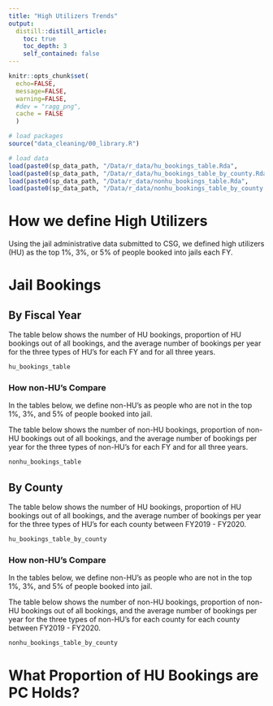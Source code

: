 ```yaml
---
title: "High Utilizers Trends"
output: 
  distill::distill_article:
    toc: true
    toc_depth: 3
    self_contained: false
---
```


```r
knitr::opts_chunk$set(
  echo=FALSE, 
  message=FALSE, 
  warning=FALSE,
  #dev = "ragg_png",
  cache = FALSE
  )

# load packages
source("data_cleaning/00_library.R")

# load data
load(paste0(sp_data_path, "/Data/r_data/hu_bookings_table.Rda",              sep = ""))
load(paste0(sp_data_path, "/Data/r_data/hu_bookings_table_by_county.Rda",    sep = ""))
load(paste0(sp_data_path, "/Data/r_data/nonhu_bookings_table.Rda",           sep = ""))
load(paste0(sp_data_path, "/Data/r_data/nonhu_bookings_table_by_county.Rda", sep = ""))
```

# How we define High Utilizers

Using the jail administrative data submitted to CSG, we defined high utilizers (HU) as the top 1%, 3%, or 5% of people booked into jails each FY.


# Jail Bookings

## By Fiscal Year

The table below shows the number of HU bookings, proportion of HU bookings out of all bookings, and the average number of bookings per year for the three types of HU's for each FY and for all three years.  

```r
hu_bookings_table
```

### How non-HU's Compare

In the tables below, we define non-HU's as people who are not in the top 1%, 3%, and 5% of people booked into jail.

The table below shows the number of non-HU bookings, proportion of non-HU bookings out of all bookings, and the average number of bookings per year for the three types of non-HU's for each FY and for all three years.  

```r
nonhu_bookings_table
```

## By County

The table below shows the number of HU bookings, proportion of HU bookings out of all bookings, and the average number of bookings per year for the three types of HU's for each county between FY2019 - FY2020.

```r
hu_bookings_table_by_county
```

### How non-HU's Compare

In the tables below, we define non-HU's as people who are not in the top 1%, 3%, and 5% of people booked into jail.

The table below shows the number of non-HU bookings, proportion of non-HU bookings out of all bookings, and the average number of bookings per year for the three types of non-HU's for each county for each county between FY2019 - FY2020.

```r
nonhu_bookings_table_by_county
```

# What Proportion of HU Bookings are PC Holds?



